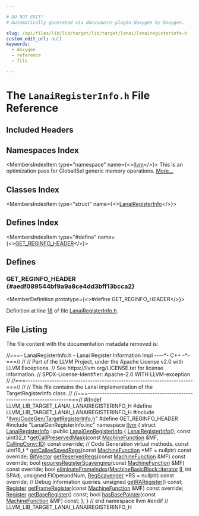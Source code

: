 ```yaml
---

# DO NOT EDIT!
# Automatically generated via docusaurus-plugin-doxygen by Doxygen.

slug: /api/files/lib/lib/target/lib/target/lanai/lanairegisterinfo-h
custom_edit_url: null
keywords:
  - doxygen
  - reference
  - file

---
```





# The `LanaiRegisterInfo.h` File Reference

<DoxygenPage pluginConfig={pluginConfig}>



## Included Headers

<IncludesList>
<IncludesListItem
  filePath="llvm/CodeGen/TargetRegisterInfo.h"
  permalink="/docs/api/files/include/include/llvm/include/llvm/codegen/targetregisterinfo-h"
  isLocal="true" />
<IncludesListItem
  filePath="LanaiGenRegisterInfo.inc"
  permalink=""
  isLocal="true" />
</IncludesList>

## Namespaces Index

<MembersIndex>

<MembersIndexItem
  type="namespace"
  name={<><a href="/docs/api/namespaces/llvm">llvm</a></>}>
This is an optimization pass for GlobalISel generic memory operations. <a href="/docs/api/namespaces/llvm/#details">More...</a>
</MembersIndexItem>

</MembersIndex>

## Classes Index

<MembersIndex>

<MembersIndexItem
  type="struct"
  name={<><a href="/docs/api/structs/llvm/lanairegisterinfo">LanaiRegisterInfo</a></>}>
</MembersIndexItem>

</MembersIndex>

## Defines Index

<MembersIndex>

<MembersIndexItem
  type="#define"
  name={<><a href="#aedf089544bf9a9a8ce4dd3bff13bcca2">GET&#95;REGINFO&#95;HEADER</a></>}>
</MembersIndexItem>

</MembersIndex>


<SectionDefinition>

## Defines

### GET&#95;REGINFO&#95;HEADER {#aedf089544bf9a9a8ce4dd3bff13bcca2}

<MemberDefinition
  prototype={<>#define GET&#95;REGINFO&#95;HEADER</>}>

Definition at line <a href="#l00018">18</a> of file <a href="/docs/api/files/lib/lib/target/lib/target/lanai/lanairegisterinfo-h">LanaiRegisterInfo.h</a>.
</MemberDefinition>

</SectionDefinition>

## File Listing

The file content with the documentation metadata removed is:

<ProgramListing>

<Link id="l00001" /><CodeLine lineNumber="1"><span class="doxyHighlightComment">//===- LanaiRegisterInfo.h - Lanai Register Information Impl ----&#42;- C++ -&#42;-===//</span></CodeLine>
<Link id="l00002" /><CodeLine lineNumber="2"><span class="doxyHighlightComment">//</span></CodeLine>
<Link id="l00003" /><CodeLine lineNumber="3"><span class="doxyHighlightComment">// Part of the LLVM Project, under the Apache License v2.0 with LLVM Exceptions.</span></CodeLine>
<Link id="l00004" /><CodeLine lineNumber="4"><span class="doxyHighlightComment">// See https://llvm.org/LICENSE.txt for license information.</span></CodeLine>
<Link id="l00005" /><CodeLine lineNumber="5"><span class="doxyHighlightComment">// SPDX-License-Identifier: Apache-2.0 WITH LLVM-exception</span></CodeLine>
<Link id="l00006" /><CodeLine lineNumber="6"><span class="doxyHighlightComment">//</span></CodeLine>
<Link id="l00007" /><CodeLine lineNumber="7"><span class="doxyHighlightComment">//===----------------------------------------------------------------------===//</span></CodeLine>
<Link id="l00008" /><CodeLine lineNumber="8"><span class="doxyHighlightComment">//</span></CodeLine>
<Link id="l00009" /><CodeLine lineNumber="9"><span class="doxyHighlightComment">// This file contains the Lanai implementation of the TargetRegisterInfo class.</span></CodeLine>
<Link id="l00010" /><CodeLine lineNumber="10"><span class="doxyHighlightComment">//</span></CodeLine>
<Link id="l00011" /><CodeLine lineNumber="11"><span class="doxyHighlightComment">//===----------------------------------------------------------------------===//</span></CodeLine>
<Link id="l00012" /><CodeLine lineNumber="12"></CodeLine>
<Link id="l00013" /><CodeLine lineNumber="13"><span class="doxyHighlightPreprocessor">#ifndef LLVM&#95;LIB&#95;TARGET&#95;LANAI&#95;LANAIREGISTERINFO&#95;H</span></CodeLine>
<Link id="l00014" /><CodeLine lineNumber="14"><span class="doxyHighlightPreprocessor">#define LLVM&#95;LIB&#95;TARGET&#95;LANAI&#95;LANAIREGISTERINFO&#95;H</span></CodeLine>
<Link id="l00015" /><CodeLine lineNumber="15"></CodeLine>
<Link id="l00016" /><CodeLine lineNumber="16"><span class="doxyHighlightPreprocessor">#include &quot;<a href="/docs/api/files/include/include/llvm/include/llvm/codegen/targetregisterinfo-h">llvm/CodeGen/TargetRegisterInfo.h</a>&quot;</span></CodeLine>
<Link id="l00017" /><CodeLine lineNumber="17"></CodeLine>
<Link id="l00018" /><CodeLine lineNumber="18" lineLink="#aedf089544bf9a9a8ce4dd3bff13bcca2"><span class="doxyHighlightPreprocessor">#define GET&#95;REGINFO&#95;HEADER</span></CodeLine>
<Link id="l00019" /><CodeLine lineNumber="19"><span class="doxyHighlightPreprocessor">#include &quot;LanaiGenRegisterInfo.inc&quot;</span></CodeLine>
<Link id="l00020" /><CodeLine lineNumber="20"></CodeLine>
<Link id="l00021" /><CodeLine lineNumber="21"><span class="doxyHighlightKeyword">namespace </span><span class="doxyHighlight"><a href="/docs/api/namespaces/llvm">llvm</a> &#123;</span></CodeLine>
<Link id="l00022" /><CodeLine lineNumber="22"></CodeLine>
<Link id="l00023" /><CodeLine lineNumber="23" lineLink="/docs/api/structs/llvm/lanairegisterinfo"><span class="doxyHighlightKeyword">struct </span><span class="doxyHighlight"><a href="/docs/api/structs/llvm/lanairegisterinfo/#a102b1648f22faafbeb80a2a30afc7475">LanaiRegisterInfo</a> : </span><span class="doxyHighlightKeyword">public</span><span class="doxyHighlight"> <a href="/docs/api/classes/lanaigenregisterinfo">LanaiGenRegisterInfo</a> &#123;</span></CodeLine>
<Link id="l00024" /><CodeLine lineNumber="24"><span class="doxyHighlight">  <a href="/docs/api/structs/llvm/lanairegisterinfo/#a102b1648f22faafbeb80a2a30afc7475">LanaiRegisterInfo</a>();</span></CodeLine>
<Link id="l00025" /><CodeLine lineNumber="25"></CodeLine>
<Link id="l00026" /><CodeLine lineNumber="26"><span class="doxyHighlight">  </span><span class="doxyHighlightKeyword">const</span><span class="doxyHighlight"> uint32&#95;t &#42;<a href="/docs/api/structs/llvm/lanairegisterinfo/#aa1525e5c75f830c4af2cdd1529f5aba2">getCallPreservedMask</a>(</span><span class="doxyHighlightKeyword">const</span><span class="doxyHighlight"> <a href="/docs/api/classes/llvm/machinefunction">MachineFunction</a> &amp;MF,</span></CodeLine>
<Link id="l00027" /><CodeLine lineNumber="27"><span class="doxyHighlight">                                       <a href="/docs/api/namespaces/llvm/callingconv/#abdf8cf606905c10634e831390981b0ed">CallingConv::ID</a>) </span><span class="doxyHighlightKeyword">const override</span><span class="doxyHighlight">;</span></CodeLine>
<Link id="l00028" /><CodeLine lineNumber="28"></CodeLine>
<Link id="l00029" /><CodeLine lineNumber="29"><span class="doxyHighlight">  </span><span class="doxyHighlightComment">// Code Generation virtual methods.</span></CodeLine>
<Link id="l00030" /><CodeLine lineNumber="30"><span class="doxyHighlight">  </span><span class="doxyHighlightKeyword">const</span><span class="doxyHighlight"> uint16&#95;t &#42;</span></CodeLine>
<Link id="l00031" /><CodeLine lineNumber="31"><span class="doxyHighlight">  <a href="/docs/api/structs/llvm/lanairegisterinfo/#a9953218d4775d6245cae83c5486eed43">getCalleeSavedRegs</a>(</span><span class="doxyHighlightKeyword">const</span><span class="doxyHighlight"> <a href="/docs/api/classes/llvm/machinefunction">MachineFunction</a> &#42;MF = </span><span class="doxyHighlightKeyword">nullptr</span><span class="doxyHighlight">) </span><span class="doxyHighlightKeyword">const override</span><span class="doxyHighlight">;</span></CodeLine>
<Link id="l00032" /><CodeLine lineNumber="32"></CodeLine>
<Link id="l00033" /><CodeLine lineNumber="33"><span class="doxyHighlight">  <a href="/docs/api/classes/llvm/bitvector">BitVector</a> <a href="/docs/api/structs/llvm/lanairegisterinfo/#ad65c8fddd5a839080a9e431da8a8ab61">getReservedRegs</a>(</span><span class="doxyHighlightKeyword">const</span><span class="doxyHighlight"> <a href="/docs/api/classes/llvm/machinefunction">MachineFunction</a> &amp;MF) </span><span class="doxyHighlightKeyword">const override</span><span class="doxyHighlight">;</span></CodeLine>
<Link id="l00034" /><CodeLine lineNumber="34"></CodeLine>
<Link id="l00035" /><CodeLine lineNumber="35"><span class="doxyHighlight">  </span><span class="doxyHighlightKeywordType">bool</span><span class="doxyHighlight"> <a href="/docs/api/structs/llvm/lanairegisterinfo/#a920c0dfaadd85c6a6bdc05549f4111b8">requiresRegisterScavenging</a>(</span><span class="doxyHighlightKeyword">const</span><span class="doxyHighlight"> <a href="/docs/api/classes/llvm/machinefunction">MachineFunction</a> &amp;MF) </span><span class="doxyHighlightKeyword">const override</span><span class="doxyHighlight">;</span></CodeLine>
<Link id="l00036" /><CodeLine lineNumber="36"></CodeLine>
<Link id="l00037" /><CodeLine lineNumber="37"><span class="doxyHighlight">  </span><span class="doxyHighlightKeywordType">bool</span><span class="doxyHighlight"> <a href="/docs/api/structs/llvm/lanairegisterinfo/#acd4d1d9eb28b9bca2ca401487bdf529e">eliminateFrameIndex</a>(<a href="/docs/api/classes/llvm/machinebasicblock/#ae34c996b58df9b9ce6695a0c8b70c533">MachineBasicBlock::iterator</a> <a href="/docs/api/files/lib/lib/target/lib/target/nvptx/nvvmintrrange-cpp/#ac5804672fc0850438d63caec770647f8">II</a>, </span><span class="doxyHighlightKeywordType">int</span><span class="doxyHighlight"> SPAdj,</span></CodeLine>
<Link id="l00038" /><CodeLine lineNumber="38"><span class="doxyHighlight">                           </span><span class="doxyHighlightKeywordType">unsigned</span><span class="doxyHighlight"> FIOperandNum,</span></CodeLine>
<Link id="l00039" /><CodeLine lineNumber="39"><span class="doxyHighlight">                           <a href="/docs/api/classes/llvm/regscavenger">RegScavenger</a> &#42;RS = </span><span class="doxyHighlightKeyword">nullptr</span><span class="doxyHighlight">) </span><span class="doxyHighlightKeyword">const override</span><span class="doxyHighlight">;</span></CodeLine>
<Link id="l00040" /><CodeLine lineNumber="40"></CodeLine>
<Link id="l00041" /><CodeLine lineNumber="41"><span class="doxyHighlight">  </span><span class="doxyHighlightComment">// Debug information queries.</span></CodeLine>
<Link id="l00042" /><CodeLine lineNumber="42"><span class="doxyHighlight">  </span><span class="doxyHighlightKeywordType">unsigned</span><span class="doxyHighlight"> <a href="/docs/api/structs/llvm/lanairegisterinfo/#a3b591a2e1e146b942b6eb5317c7452d9">getRARegister</a>() </span><span class="doxyHighlightKeyword">const</span><span class="doxyHighlight">;</span></CodeLine>
<Link id="l00043" /><CodeLine lineNumber="43"><span class="doxyHighlight">  <a href="/docs/api/classes/llvm/register">Register</a> <a href="/docs/api/structs/llvm/lanairegisterinfo/#ad5374e905beb04c541bf428b2a0b68ee">getFrameRegister</a>(</span><span class="doxyHighlightKeyword">const</span><span class="doxyHighlight"> <a href="/docs/api/classes/llvm/machinefunction">MachineFunction</a> &amp;MF) </span><span class="doxyHighlightKeyword">const override</span><span class="doxyHighlight">;</span></CodeLine>
<Link id="l00044" /><CodeLine lineNumber="44"><span class="doxyHighlight">  <a href="/docs/api/classes/llvm/register">Register</a> <a href="/docs/api/structs/llvm/lanairegisterinfo/#a23fbd1ead47cd5da713ff699b551b791">getBaseRegister</a>() </span><span class="doxyHighlightKeyword">const</span><span class="doxyHighlight">;</span></CodeLine>
<Link id="l00045" /><CodeLine lineNumber="45"><span class="doxyHighlight">  </span><span class="doxyHighlightKeywordType">bool</span><span class="doxyHighlight"> <a href="/docs/api/structs/llvm/lanairegisterinfo/#a40e518a82dbb0c60127edda3a20c5e0e">hasBasePointer</a>(</span><span class="doxyHighlightKeyword">const</span><span class="doxyHighlight"> <a href="/docs/api/classes/llvm/machinefunction">MachineFunction</a> &amp;MF) </span><span class="doxyHighlightKeyword">const</span><span class="doxyHighlight">;</span></CodeLine>
<Link id="l00046" /><CodeLine lineNumber="46"><span class="doxyHighlight">&#125;;</span></CodeLine>
<Link id="l00047" /><CodeLine lineNumber="47"></CodeLine>
<Link id="l00048" /><CodeLine lineNumber="48"><span class="doxyHighlight">&#125; </span><span class="doxyHighlightComment">// end namespace llvm</span></CodeLine>
<Link id="l00049" /><CodeLine lineNumber="49"></CodeLine>
<Link id="l00050" /><CodeLine lineNumber="50"><span class="doxyHighlightPreprocessor">#endif </span><span class="doxyHighlightComment">// LLVM&#95;LIB&#95;TARGET&#95;LANAI&#95;LANAIREGISTERINFO&#95;H</span></CodeLine>

</ProgramListing>


</DoxygenPage>
